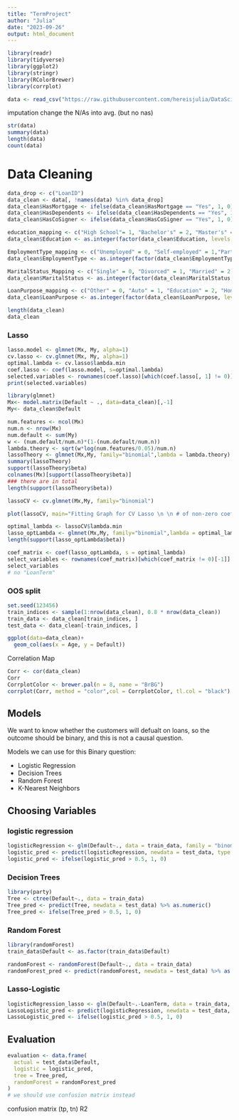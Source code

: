 ```yaml
---
title: "TermProject"
author: "Julia"
date: "2023-09-26"
output: html_document
---
```


```r
library(readr)
library(tidyverse)
library(ggplot2)
library(stringr)
library(RColorBrewer)
library(corrplot)
```

```r
data <- read_csv("https://raw.githubusercontent.com/hereisjulia/DataScience_MQM/main/TermProject/Loan_default.csv")
```

imputation
change the N/As into avg. (but no nas)


```r
str(data)
summary(data)
length(data)
count(data)
```
# Data Cleaning

```r
data_drop <- c("LoanID")
data_clean <- data[, !names(data) %in% data_drop]
data_clean$HasMortgage <- ifelse(data_clean$HasMortgage == "Yes", 1, 0)
data_clean$HasDependents <- ifelse(data_clean$HasDependents == "Yes", 1, 0)
data_clean$HasCoSigner <- ifelse(data_clean$HasCoSigner == "Yes", 1, 0)

education_mapping <- c("High School"= 1, "Bachelor's" = 2, "Master's" = 3, "PhD" = 4)
data_clean$Education <- as.integer(factor(data_clean$Education, levels = names(education_mapping)))

EmploymentType_mapping <- c("Unemployed" = 0, "Self-employed" = 1,"Part-time" = 2, "Full-time" = 3)
data_clean$EmploymentType <- as.integer(factor(data_clean$EmploymentType, levels = names(EmploymentType_mapping)))

MaritalStatus_Mapping <- c("Single" = 0, "Divorced" = 1, "Married" = 2)
data_clean$MaritalStatus <- as.integer(factor(data_clean$MaritalStatus, levels = names(MaritalStatus_Mapping)))

LoanPurpose_mapping <- c("Other" = 0, "Auto" = 1, "Education" = 2, "Home" = 3, "Business" = 4)
data_clean$LoanPurpose <- as.integer(factor(data_clean$LoanPurpose, levels = names(LoanPurpose_mapping)))

length(data_clean)
data_clean
```
### Lasso

```r
lasso.model <- glmnet(Mx, My, alpha=1)
cv.lasso <- cv.glmnet(Mx, My, alpha=1)
optimal.lambda <- cv.lasso$lambda.min
coef.lasso <- coef(lasso.model, s=optimal.lambda)
selected.variables <- rownames(coef.lasso)[which(coef.lasso[, 1] != 0)]
print(selected.variables)
```

```r
library(glmnet)
Mx<- model.matrix(Default ~ ., data=data_clean)[,-1]
My<- data_clean$Default
```


```r
num.features <- ncol(Mx)
num.n <- nrow(Mx)
num.default <- sum(My)
w <- (num.default/num.n)*(1-(num.default/num.n))
lambda.theory <- sqrt(w*log(num.features/0.05)/num.n)
lassoTheory <- glmnet(Mx,My, family="binomial",lambda = lambda.theory)
summary(lassoTheory)
support(lassoTheory$beta)
colnames(Mx)[support(lassoTheory$beta)]
### there are in total
length(support(lassoTheory$beta))
```

```r
lassoCV <- cv.glmnet(Mx,My, family="binomial")

plot(lassoCV, main="Fitting Graph for CV Lasso \n \n # of non-zero coefficients  ", xlab = expression(paste("log(",lambda,")")))

optimal_lambda <- lassoCV$lambda.min
lasso_optLambda <- glmnet(Mx,My, family="binomial",lambda = optimal_lambda)
length(support(lasso_optLambda$beta))

coef_matrix <- coef(lasso_optLambda, s = optimal_lambda)
select_variables <- rownames(coef_matrix)[which(coef_matrix != 0)[-1]]
select_variables
# no "LoanTerm"
```

### OOS split
```r
set.seed(123456) 
train_indices <- sample(1:nrow(data_clean), 0.8 * nrow(data_clean))
train_data <- data_clean[train_indices, ]
test_data <- data_clean[-train_indices, ]  
```

```r
ggplot(data=data_clean)+
  geom_col(aes(x = Age, y = Default))
```
Correlation Map
```r
Corr <- cor(data_clean)
Corr
CorrplotColor <- brewer.pal(n = 8, name = "BrBG")
corrplot(Corr, method = "color",col = CorrplotColor, tl.col = "black")
```

## Models
We want to know whether the customers will defualt on loans, so the outcome should be binary, and this is not a causal question.

Models we can use for this Binary question:

* Logistic Regression
* Decision Trees
* Random Forest
* K-Nearest Neighbors

## Choosing Variables


### logistic regression
```r
logisticRegression <- glm(Default~., data = train_data, family = "binomial")
logistic_pred <- predict(logisticRegression, newdata = test_data, type = "response")
logistic_pred <- ifelse(logistic_pred > 0.5, 1, 0)
```

### Decision Trees
```r
library(party)
Tree <- ctree(Default~., data = train_data)
Tree_pred <- predict(Tree, newdata = test_data) %>% as.numeric()
Tree_pred <- ifelse(Tree_pred > 0.5, 1, 0)
```


### Random Forest
```r
library(randomForest)
train_data$Default <- as.factor(train_data$Default)

randomForest <- randomForest(Default~., data = train_data)
randomForest_pred <- predict(randomForest, newdata = test_data) %>% as.numeric()
```

### Lasso-Logistic
```r
logisticRegression_lasso <- glm(Default~.-LoanTerm, data = train_data, family = "binomial")
LassoLogistic_pred <- predict(logisticRegression, newdata = test_data, type = "response")
LassoLogistic_pred <- ifelse(logistic_pred > 0.5, 1, 0)
```


## Evaluation
```r
evaluation <- data.frame(
  actual = test_data$Default,
  logistic = logistic_pred,
  tree = Tree_pred,
  randomForest = randomForest_pred
)
# we should use confusion matrix instead
```


confusion matrix (tp, tn)
R2







